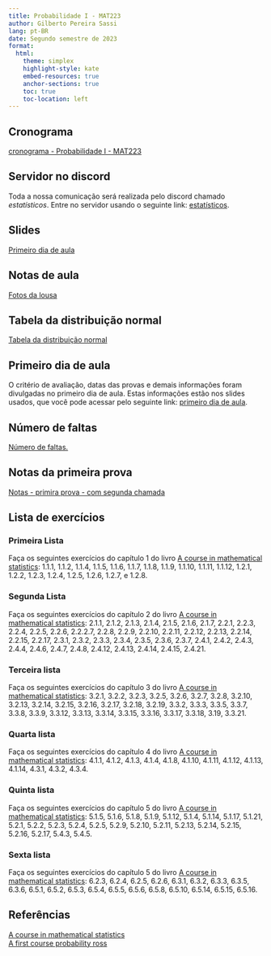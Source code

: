 ```yaml
---
title: Probabilidade I - MAT223
author: Gilberto Pereira Sassi
lang: pt-BR
date: Segundo semestre de 2023
format:
  html:
    theme: simplex
    highlight-style: kate
    embed-resources: true
    anchor-sections: true
    toc: true
    toc-location: left
---
```


## Cronograma

[cronograma - Probabilidade I - MAT223](cronograma-mat223.xlsx)

## Servidor no discord

Toda a nossa comunicação será realizada pelo discord chamado _estatísticos_. Entre no servidor usando o seguinte link: [estatísticos](https://discord.gg/48u3s5JcrA).

## Slides

[Primeiro dia de aula](primeiro-dia-mat223.pdf){target="_blank"}

## Notas de aula

[Fotos da lousa](https://docs.google.com/spreadsheets/d/146dsZ61IvzoK0DA49oCjxaLJdk_LYLEH1qNrrBOo_-w/edit?usp=sharing){target="_blank"}

## Tabela da distribuição normal

[Tabela da distribuição normal](tabela-z.pdf)

## Primeiro dia de aula

O critério de avaliação, datas das provas e demais informações foram divulgadas no primeiro dia de aula. Estas informações estão nos slides usados, que você pode acessar pelo seguinte link: [primeiro dia de aula](primeiro-dia-mat223.pdf){target="_blank"}.

## Número de faltas

[Número de faltas.](https://docs.google.com/spreadsheets/d/1saiAAt05lS10IeY7qZJYfdIF5kEf07H7R3PSySOQmgA/edit?usp=sharing){target="_blank"}

## Notas da primeira prova

[Notas - primira prova - com segunda chamada](https://docs.google.com/spreadsheets/d/1Si1k_8on4CGPC0IVgo6F-v5LtnX7Li8i374uyxeF7zU/edit?usp=sharing){target="_blank"}


## Lista de exercícios

### Primeira Lista

Faça os seguintes exercícios do capítulo 1 do livro [A course in mathematical statistics](a-course-in-mathematical-statistics.pdf){target="_blank"}: 1.1.1, 1.1.2, 1.1.4, 1.1.5, 1.1.6, 1.1.7, 1.1.8, 1.1.9, 1.1.10, 1.1.11, 1.1.12, 1.2.1, 1.2.2, 1.2.3, 1.2.4, 1.2.5, 1.2.6, 1.2.7, e 1.2.8.

### Segunda Lista

Faça os seguintes exercícios do capítulo 2 do livro [A course in mathematical statistics](a-course-in-mathematical-statistics.pdf){target="_blank"}: 2.1.1, 2.1.2, 2.1.3, 2.1.4, 2.1.5, 2.1.6, 2.1.7, 2.2.1, 2.2.3, 2.2.4, 2.2.5, 2.2.6, 2.2.2.7, 2.2.8, 2.2.9, 2.2.10, 2.2.11, 2.2.12, 2.2.13, 2.2.14, 2.2.15, 2.2.17, 2.3.1, 2.3.2, 2.3.3, 2.3.4, 2.3.5, 2.3.6, 2.3.7, 2.4.1, 2.4.2, 2.4.3, 2.4.4, 2.4.6, 2.4.7, 2.4.8, 2.4.12, 2.4.13, 2.4.14, 2.4.15, 2.4.21.  

### Terceira lista

Faça os seguintes exercícios do capítulo 3 do livro [A course in mathematical statistics](a-course-in-mathematical-statistics.pdf){target="_blank"}: 3.2.1, 3.2.2, 3.2.3, 3.2.5, 3.2.6, 3.2.7, 3.2.8, 3.2.10, 3.2.13, 3.2.14, 3.2.15, 3.2.16, 3.2.17, 3.2.18, 3.2.19, 3.3.2, 3.3.3, 3.3.5, 3.3.7, 3.3.8, 3.3.9, 3.3.12, 3.3.13, 3.3.14, 3.3.15, 3.3.16, 3.3.17, 3.3.18, 3.19, 3.3.21.  

### Quarta lista

Faça os seguintes exercícios do capítulo 4 do livro [A course in mathematical statistics](a-course-in-mathematical-statistics.pdf){target="_blank"}: 4.1.1, 4.1.2, 4.1.3, 4.1.4, 4.1.8, 4.1.10, 4.1.11, 4.1.12, 4.1.13, 4.1.14, 4.3.1, 4.3.2, 4.3.4.

### Quinta lista

Faça os seguintes exercícios do capítulo 5 do livro [A course in mathematical statistics](a-course-in-mathematical-statistics.pdf){target="_blank"}: 5.1.5, 5.1.6, 5.1.8, 5.1.9, 5.1.12, 5.1.4, 5.1.14, 5.1.17, 5.1.21, 5.2.1, 5.2.2, 5.2.3, 5.2.4, 5.2.5, 5.2.9, 5.2.10, 5.2.11, 5.2.13, 5.2.14, 5.2.15, 5.2.16, 5.2.17, 5.4.3, 5.4.5.

### Sexta lista

Faça os seguintes exercícios do capítulo 5 do livro [A course in mathematical statistics](a-course-in-mathematical-statistics.pdf){target="_blank"}: 6.2.3, 6.2.4, 6.2.5, 6.2.6, 6.3.1, 6.3.2, 6.3.3, 6.3.5, 6.3.6, 6.5.1, 6.5.2, 6.5.3, 6.5.4, 6.5.5, 6.5.6, 6.5.8, 6.5.10, 6.5.14, 6.5.15, 6.5.16.



## Referências

[A course in mathematical statistics](a-course-in-mathematical-statistics.pdf){target="_blank"}<br>
[A first course probability ross](a-first-course-probability-ross.pdf){target="_blank"}